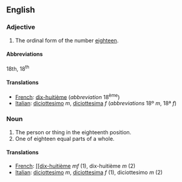 ==English==

===Adjective===

# The ordinal form of the number [[eighteen]].

====Abbreviations====
18th, 18<sup>th</sup>

====Translations====

*[[French]]: [[dix-huitième]] (''abbreviation'' 18<sup>ème</sup>)
*[[Italian]]: [[diciottesimo]] ''m'', [[diciottesima]] ''f'' (''abbreviations'' 18º ''m'', 18ª ''f'')

===Noun===

#The person or thing in the eighteenth position.
#One of eighteen equal parts of a whole.

====Translations====

*[[French]]: [[[[dix-huitième]] ''mf'' (1), dix-huitième ''m'' (2)
*[[Italian]]: [[diciottesimo]] ''m'', [[diciottesima]] ''f'' (1), diciottesimo ''m'' (2)